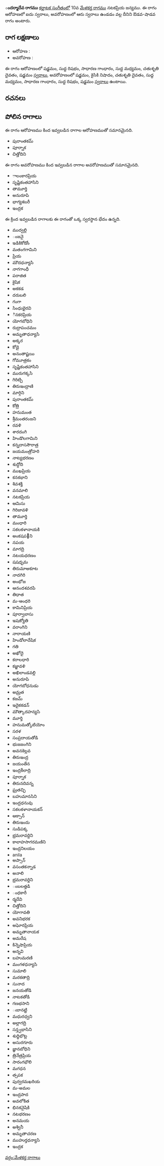 {{Infobox ragam
	| name          	= ందర్మాదేవ
	| synonym	    	= 
	| mela          	= 
	| chakra        	= 
	| janaka        	= 
	| type          	= ఔడవ-శాడవ
	| arohanam      	= {{svaraC|S|R1|G2|M1|D2|S'}} 
	| avarohanam    	= {{svaraC|S'|N2|D2|M1|G2|R1|S}}
	| jeeva         	=
	| chhaya        	=
	| nyasa         	=
	| vishesha      	= 
	| equivalent  		= 
}}
{{కర్ణాటక సంగీత రాగాలు}}
'''ందర్మాదేవ రాగము''' [[కర్ణాటక సంగీతం]]లో 10వ [[మేళకర్త రాగము]] నటకప్రియ జన్యము.  ఈ రాగం ఆరోహణలో ఐదు స్వరాలు, అవరోహణంలో ఆరు స్వరాలు ఉండడం వల్ల దీనిని ఔడవ-షాడవ రాగం అంటారు.


==రాగ లక్షణాలు==


* ఆరోహణ : {{svaraC|S|R1|G2|M1|D2|S'}} 
* అవరోహణ : {{svaraC|S'|N2|D2|M1|G2|R1|S}}

ఈ రాగం ఆరోహణంలో షడ్జమం, సుద్ద రిషభం, సాధారణ గాంధారం, సుద్ద మధ్యమం, చతుశృతి దైవతం, షడ్జమం [[స్వరాలు]], అవరోహణంలో షడ్జమం, కైసికి నిషాదం, చతుశృతి దైవతం, సుద్ద మధ్యమం, సాధారణ గాంధారం, సుద్ద రిషభం, షడ్జమం [[స్వరాలు]] ఉంటాయి.

==రచనలు==



==పోలిన రాగాలు==
ఈ రాగం ఆరోహణము కింద ఇవ్వబడిన రాగాల ఆరోహణముతో సమానమైనది.
* పురాంతకమ్
* పూర్నాక
* చిత్తోదిని

ఈ రాగం అవరోహణము కింద ఇవ్వబడిన రాగాల అవరోహణముతో సమానమైనది.
* ాలంకారప్రియ
* సృష్టికంతహాసిని
* తామూర్తి
* అనురూపి
* భాగ్యశబరీ
* ఇంద్రక

ఈ క్రింద ఇవ్వబడిన రాగాలకు ఈ రాగంతో ఒక్క స్వరస్థాన భేదం ఉన్నది.
* ముద్వల్లి
* ంజనై
* ఇడికికోడోం
* మతంగగామిని
* ప్రియ
* మౌదధన్యాసి
* నాగగాంధీ
* పరాజిత
* కైషిక
* అకకడ
* దరుబలి
* గంగా
* సింధుభైరవి
* ినకరప్రియ
* యోగబోధిని
* రుద్రాపంచమం
* అమృతాధన్యాసి
* అక్కర
* కోడై
* అనంతాష్టయి
* గోమూత్రకం
* సృష్టికంతహాసిని
* మురుగక్కసి
* గిరిట్చి
* తిరుఇంద్రాణి
* మార్గిని
* పురాంతకమ్
* కోత్రి
* హనుమంత
* శ్రీమంతరంజని
* రవళి
* శారదంగి
* హిండొలగామిని
* కన్నదాససౌరాత్ర
* జయమంత్రోహరి
* నాట్యభరణం
* శుద్ధోది
* ముఖప్రియ
* కనకభాని
* శివశక్తి
* వనమాలి
* నటకప్రియ
* ఆమిసు
* గిరిజావళి
* తామూర్తి
* మంధారి
* సకలకళానాయకి
* అంకషప౲ని
* నపయ
* మాగద్రి
* నటయధరణం
* షషధృమ
* తిరుమాఅకూట
* నాదగిరి
* అంభోజ
* ఆనందశవరపి
* తిధాత
* మ-ఆంధరి
* కామినిప్రియ
* పూర్వాబాసు
* ఇషజ్యోతి
* వరాంగిని
* నారాయణి
* హిండోలాదేషిక
* గతి
* అఖోదై
* కరాలధారి
* కజ్జావళి
* అఖిలాండవల్లి
* అనురూపి
* యోగబోధనుడు
* అమ్రత
* కజమ్
* ఇదైకకడన్
* మౌత్కాదహన్యసి
* మూర్తి
* హనుమత్కోటియోం
* సరళ
* సంప్రదాయతోడి
* భుజజంగిని
* అవనకెల్లవ
* తిరుఇంద్ర
* జయంతేన
* ఇంద్రకీలాద్రి
* పూర్నాక
* తిరునదివన్న
* ఘ్రతచ్ఛి
* బహుమానసిని
* ఇంద్రధనువు
* సకలకళానాయకన్
* ఆక్సాన్
* తిరుఇందు
* సుడిపక్క
* భ్రమరావర్దిని
* కాలాహసాగరమణిని
* ఇంద్రనిలయం
* anila
* అప్సాన్
* వసంతకన్నాడ
* అనాలి
* భ్రమరావర్దిని
* ంబలత్తడి
* ంధకారీ
* ర్మదేవి
* చిత్తోదిని
* యోగావతి
* అవనిభరక
* అఘోరప్రియ
* అమృతానాయక
* అమరేష
* కిన్నెషాప్రియ
* అన్నవి
* బహుమరణి
* మంగళధన్యాసి
* సుమాలి
* మరకతాద్రి
* సునాద
* జనయతోడి
* నాటకతోడి
* గణభసాని
* ఁబానట్టి
* మధురధ్వని
* అల్లాగద్రి
* సన్త్వభాసిని
* శుధ్ధిభొట్ల
* అసురగూరు
* జ్ఞానబోధిని
* త్రినేత్రప్రియ
* సారంగభౌలి
* మగధన
* త్సపక
* పుర్వరమఖరియ
* మ-అమల
* ఇంద్రపాద
* అవలోకిత
* భినకనైషికి
* నటభరణం
* అనమయ
* అశ్వినీ
* అమృతాచరణ
* ముహుర్తధన్యాసి
* ఇంద్రక



[[వర్గం:మేళకర్త రాగాలు]]